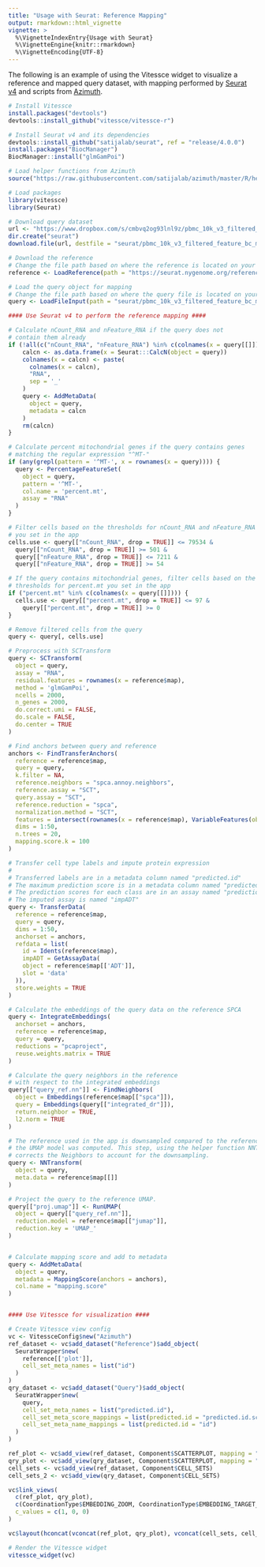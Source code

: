 ```yaml
---
title: "Usage with Seurat: Reference Mapping"
output: rmarkdown::html_vignette
vignette: >
  %\VignetteIndexEntry{Usage with Seurat}
  %\VignetteEngine{knitr::rmarkdown}
  %\VignetteEncoding{UTF-8}
---
```


The following is an example of using the Vitessce widget to visualize a reference and mapped query dataset, with mapping performed by [Seurat v4](https://satijalab.org/v4preprint) and scripts from [Azimuth](https://satijalab.org/azimuth/).

```r
# Install Vitessce
install.packages("devtools")
devtools::install_github("vitessce/vitessce-r")

# Install Seurat v4 and its dependencies
devtools::install_github("satijalab/seurat", ref = "release/4.0.0")
install.packages("BiocManager")
BiocManager::install("glmGamPoi")

# Load helper functions from Azimuth
source("https://raw.githubusercontent.com/satijalab/azimuth/master/R/helpers.R")

# Load packages
library(vitessce)
library(Seurat)

# Download query dataset
url <- "https://www.dropbox.com/s/cmbvq2og93lnl9z/pbmc_10k_v3_filtered_feature_bc_matrix.h5?dl=1"
dir.create("seurat")
download.file(url, destfile = "seurat/pbmc_10k_v3_filtered_feature_bc_matrix.h5")

# Download the reference
# Change the file path based on where the reference is located on your system.
reference <- LoadReference(path = "https://seurat.nygenome.org/references/pbmc/")

# Load the query object for mapping
# Change the file path based on where the query file is located on your system.
query <- LoadFileInput(path = "seurat/pbmc_10k_v3_filtered_feature_bc_matrix.h5")

#### Use Seurat v4 to perform the reference mapping ####

# Calculate nCount_RNA and nFeature_RNA if the query does not
# contain them already
if (!all(c("nCount_RNA", "nFeature_RNA") %in% c(colnames(x = query[[]])))) {
    calcn <- as.data.frame(x = Seurat:::CalcN(object = query))
    colnames(x = calcn) <- paste(
      colnames(x = calcn),
      "RNA",
      sep = '_'
    )
    query <- AddMetaData(
      object = query,
      metadata = calcn
    )
    rm(calcn)
}

# Calculate percent mitochondrial genes if the query contains genes
# matching the regular expression "^MT-"
if (any(grepl(pattern = '^MT-', x = rownames(x = query)))) {
  query <- PercentageFeatureSet(
    object = query,
    pattern = '^MT-',
    col.name = 'percent.mt',
    assay = "RNA"
  )
}

# Filter cells based on the thresholds for nCount_RNA and nFeature_RNA
# you set in the app
cells.use <- query[["nCount_RNA", drop = TRUE]] <= 79534 &
  query[["nCount_RNA", drop = TRUE]] >= 501 &
  query[["nFeature_RNA", drop = TRUE]] <= 7211 &
  query[["nFeature_RNA", drop = TRUE]] >= 54

# If the query contains mitochondrial genes, filter cells based on the
# thresholds for percent.mt you set in the app
if ("percent.mt" %in% c(colnames(x = query[[]]))) {
  cells.use <- query[["percent.mt", drop = TRUE]] <= 97 &
    query[["percent.mt", drop = TRUE]] >= 0
}

# Remove filtered cells from the query
query <- query[, cells.use]

# Preprocess with SCTransform
query <- SCTransform(
  object = query,
  assay = "RNA",
  residual.features = rownames(x = reference$map),
  method = 'glmGamPoi',
  ncells = 2000,
  n_genes = 2000,
  do.correct.umi = FALSE,
  do.scale = FALSE,
  do.center = TRUE
)

# Find anchors between query and reference
anchors <- FindTransferAnchors(
  reference = reference$map,
  query = query,
  k.filter = NA,
  reference.neighbors = "spca.annoy.neighbors",
  reference.assay = "SCT",
  query.assay = "SCT",
  reference.reduction = "spca",
  normalization.method = "SCT",
  features = intersect(rownames(x = reference$map), VariableFeatures(object = query)),
  dims = 1:50,
  n.trees = 20,
  mapping.score.k = 100
)

# Transfer cell type labels and impute protein expression
#
# Transferred labels are in a metadata column named "predicted.id"
# The maximum prediction score is in a metadata column named "predicted.id.score"
# The prediction scores for each class are in an assay named "prediction.score.id"
# The imputed assay is named "impADT"
query <- TransferData(
  reference = reference$map,
  query = query,
  dims = 1:50,
  anchorset = anchors,
  refdata = list(
    id = Idents(reference$map),
    impADT = GetAssayData(
    object = reference$map[['ADT']],
    slot = 'data'
  )),
  store.weights = TRUE
)

# Calculate the embeddings of the query data on the reference SPCA
query <- IntegrateEmbeddings(
  anchorset = anchors,
  reference = reference$map,
  query = query,
  reductions = "pcaproject",
  reuse.weights.matrix = TRUE
)

# Calculate the query neighbors in the reference
# with respect to the integrated embeddings
query[["query_ref.nn"]] <- FindNeighbors(
  object = Embeddings(reference$map[["spca"]]),
  query = Embeddings(query[["integrated_dr"]]),
  return.neighbor = TRUE,
  l2.norm = TRUE
)

# The reference used in the app is downsampled compared to the reference on which
# the UMAP model was computed. This step, using the helper function NNTransform,
# corrects the Neighbors to account for the downsampling.
query <- NNTransform(
  object = query,
  meta.data = reference$map[[]]
)

# Project the query to the reference UMAP.
query[["proj.umap"]] <- RunUMAP(
  object = query[["query_ref.nn"]],
  reduction.model = reference$map[["jumap"]],
  reduction.key = 'UMAP_'
)


# Calculate mapping score and add to metadata
query <- AddMetaData(
  object = query,
  metadata = MappingScore(anchors = anchors),
  col.name = "mapping.score"
)


#### Use Vitessce for visualization ####

# Create Vitessce view config
vc <- VitessceConfig$new("Azimuth")
ref_dataset <- vc$add_dataset("Reference")$add_object(
  SeuratWrapper$new(
    reference[['plot']],
    cell_set_meta_names = list("id")
  )
)
qry_dataset <- vc$add_dataset("Query")$add_object(
  SeuratWrapper$new(
    query,
    cell_set_meta_names = list("predicted.id"),
    cell_set_meta_score_mappings = list(predicted.id = "predicted.id.score"),
    cell_set_meta_name_mappings = list(predicted.id = "id")
  )
)

ref_plot <- vc$add_view(ref_dataset, Component$SCATTERPLOT, mapping = "umap")
qry_plot <- vc$add_view(qry_dataset, Component$SCATTERPLOT, mapping = "proj.umap")
cell_sets <- vc$add_view(ref_dataset, Component$CELL_SETS)
cell_sets_2 <- vc$add_view(qry_dataset, Component$CELL_SETS)

vc$link_views(
  c(ref_plot, qry_plot),
  c(CoordinationType$EMBEDDING_ZOOM, CoordinationType$EMBEDDING_TARGET_X, CoordinationType$EMBEDDING_TARGET_Y),
  c_values = c(1, 0, 0)
)

vc$layout(hconcat(vconcat(ref_plot, qry_plot), vconcat(cell_sets, cell_sets_2)))

# Render the Vitessce widget
vitessce_widget(vc)

```
